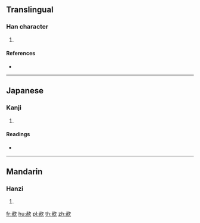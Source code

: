{{character info/new}}
==Translingual==

===Han character===
{{Han char|rn=155|rad=赤|as=04|sn=11|four=|canj=GCNO}}

# {{defn|Han|sort=赤04}}

====References====
* {{Han ref|kx=1213.280|dkj=36998|dj=1681.050|hdz=53507.070|uh=8D65|ud=36197}}

----

==Japanese==

===Kanji===
{{ja-kanji|grade=|rs=赤04}}

# {{defn|lang=ja|sort=赤04}}

====Readings====
* {{ja-readings|on=[[けき]] (keki), [[きゃく]] (kyaku), [[こき]] (koki)|kun=[[あか]] (aka), [[あかい]] (akai)|nanori=}}

----

==Mandarin==

===Hanzi===
{{cmn-hanzi|pin=[[xì]] ([[xi4]])|wg=hsi<sup>4</sup>}}

# {{defn|lang=cmn|sort=赤04}}

[[fr:赥]]
[[hu:赥]]
[[pl:赥]]
[[th:赥]]
[[zh:赥]]
